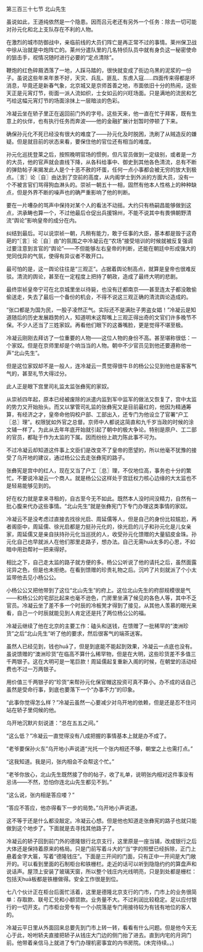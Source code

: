 

第三百三十七节 北山先生

虽说如此，王道纯依然是一个隐患。因而吕元老还有另外一个任务：除去一切可能对孙元化和北上支队存在不利的人物。

在激烈的城市防御战中，亲临前线的大员们阵亡是再正常不过的事情。莱州保卫战中徐从治就是中炮阵亡的。莱州分遣队里的几名特侦队员中就有身负这一秘密使命的狙击手，视情况随时进行必要的“定点清除”。

鞭炮的红色碎屑洒落了一地，人踩马踏的，很快就变成了街边乌黑的泥浆的一份子。虽说这些年来年景不好，天灾、兵乱、匪乱、东虏入寇……四面传来得都是坏消息，毕竟还是新春气象，北京城又是京师首善之地，市面依旧十分的热闹，这些天正是元宵灯节，街面一派人流如织，士女如云的兴旺场面。只是满地的流民和乞丐给这幅元宵灯节的场面涂抹上一层暗淡的色彩。

冷凝云坐在轿子里正在返回前门外的字号。这些天来，他一直在忙于拜客，既有生意上的伙伴，也有执行任务而奔波――他的金融扩展计划暂时停顿了下来。

确保孙元化不死已经没有很大的难度了――孙元化及时脱困，洗刷了从贼造反的嫌疑。但是就目前的状态来看，要保住他的官位还有相当的难度。

孙元化巡抚登莱之后，按照晚明官场的惯例，但凡官员做到一定级别，或者是一方的大员，他的官声就会直线下降，从各科给事中、御史到其他各色清流，总有不断的弹劾帖子来揭发此人是个十恶不赦的坏蛋，任何一点小事都会被无穷的放大到极点。〖言〗论〖自〗由达到了空前的高度，从内阁学士到外派的方面大员，没有一个不被言官们骂得狗血淋头的。崇祯一朝五十一相，固然有他本人性格上的种种缺点，但是外界不断的噪声也的确严重影响了他的判断。

要在一片嘈杂的骂声中保持对某个人的看法不动摇。大约只有杨嗣昌能够做到这点，洪承畴也算一个，不过他最后仓促出兵援锦州，不能不说其中有畏惧朝野清流“舆论”影响皇帝的成分在内。

纠结到最后。可以说崇祯一朝，凡稍有能力，敢于任事的大臣，基本都是毁于这奇葩的“〖言〗论〖自〗由”的氛围之中冷凝云在“农场”接受培训的时候就被反复强调过要注意到言官的“舆论”――不但能够左右皇帝的判断，还能在朝廷中形成强大的党同伐异的气氛，使得有异议者不敢开口。

最可怕的是，这一舆论往往是“三观正”。占据着舆论制高点，就算是皇帝也很难反驳。清流的舆论，甚至在一定程度上把持了朝政，造成了最终大明的悲剧。

最终崇祯皇帝宁可在北京城里坐以待毙，也没有迁都南京――甚至连太子都没敢偷偷送走，失去了最后一个备份的机会，不得不说这三观正确的清流舆论造成的。

“张口都是为国为民，一股子凌然正气。实际还不是满肚子男盗女娼！”冷凝云是知道随后的历史发展趋势的人，知道明末这帮嘴上三观正得出奇的文官们许多晚节不保。不少人还当了三姓家奴。再看他们眼下的这番嘴脸，更是觉得不堪至极。

冷凝云刚刚去拜访了一位重要的人物――这位人物的身份不高。甚至堪称很低：一个家奴。但是在京师里却是个响当当的人物。朝中不少官员见到他还要遵称他一声“北山先生”。

但是这位家奴却不是一般人，连冷凝云一贯觉得很牛Ｂ的杨公公见到他也是客客气气的，甚至礼节大得过分。

此人正是眼下宫里司礼监太监张彝宪的家奴。

从崇祯四年起，原本已经被废除的派遣内监到军中监军的做法又恢复了，宫中太监的势力又开始抬头。而又以掌管司礼监的张彝宪又是目前最红的，他因为精通筹算，有经济之才，皇帝命他钩校户部、工部出入，还专门为他设立了官署“户工〖总〗理”。权限犹如外官之总督。京师中人都说这简直和九千岁当政的时候的涂文辅一样了。为此从去年年底开始就引起了朝中的极大争论。特别是原户、工二部的官员，都耻于作为太监的下属。因而纷纷上疏力陈此事不可为。

不过冷凝云却知道这件事上文臣们是改变不了皇帝的愿望的，所以他毫不犹豫的接受了乌开地的建议，通过杨公公去走张彝宪的路子。

张彝宪是宫中的红人，现在又当了户工〖总〗理，不仅地位高，事务也十分的繁忙。不要说冷凝云一个商人。就是杨公公这样处于宫廷权力核心边缘的大太监也不是轻易能够见到的。

好在权力就是拿来寻租的，自古至今无不如此。既然本人没时间没精力，自然有一批心腹来代办这些事情。“北山先生”就是张彝宪门下专门办理这类事情的家奴。

冷凝云不是没考虑过直接去找徐光启、周延儒等人，但是自己的身份比较尴尬，再者阁臣中，周延儒、徐光启都是力挺孙元化的，徐光启的儿子和孙元化是儿女亲家，周延儒又是亲自扶持孙元化当巡抚的人，收受孙元化馈赠的大量貂皮金珠。孙元化自己也早就派人在他们那里走路子，想办法。自己无需huā太多的心思，不如暗中用劲帮衬一把来得好。

相比之下，自己走太监的路子就方便的多。杨公公听说了他的请托之后，虽然面露诧异之色，但是也未拒绝。在看到馈赠的珍贵礼物之后。沉吟了片刻就派了个小太监带他去见小杨公公。

小杨公公又把他带到了这位“北山先生”的府上。这位北山先生的府邸规模很是气――和杨公公的宅邸比起来也毫不逊色，门房里坐满了候见的各色人等，其中不乏官员。冷凝云坐了差不多一个时辰的冷板凳才得到了接见，从其他人羡慕的眼光来看，自己一个时辰就能见到人肯定还是托了两位杨公公的福。

冷凝云继续了他在北京的主要工作：磕头和送钱，在馈赠了一批稀罕的“澳洲珍货”之后“北山先生”听了他的要求，然后很客气的端茶送客。

虽然人已经见到，钱也huā了，但是到底能不能起到效果，冷凝云一点底也没有。虽说馈赠的“澳洲珍货”在临高不算什么稀罕物，但是在大明，这些珍货差不多值三千两银子。这在大明可是一笔巨款！周延儒起复重新入阁的时候，在朝堂的活动经费也不过一万两银子。

用价值三千两银子的“珍货”来帮孙元化保官帽这投资可真不算小。办不成的话自己虽然是受命行事，到底也要落下一个“办事不力”的印象。

“此事你觉得怎么样？”冷凝云虽然一心要减少对乌开地的依赖，但是还是忍不住问站在轿子里伺候的他。

乌开地沉默片刻说道：“总在五五之间。”

“这么低？”冷凝云一直觉得没有八成把握的事情基本上就是办不成了。

“老爷要保孙火东”乌开地小声说道“光托一个张内相还不够，朝堂之上也需打点。”

“这我知道。我是问，张内相会不会帮这个忙。”

“老爷你放心，北山先生既然接了你的帖子，收了礼单，说明张内相对这件事没有忌讳――不然，恐怕你连北山先生都见不到。”

“这么说，张内相是答应喽？”

“答应不答应，他亦得看下一步的局势。”乌开地小声说道。

这不等于还是什么都没敲定。冷凝云心想。但是他也知道走张彝宪的路子也就只能做到这个地步了。下面就是去寻找其他路子了。

冷凝云的轿子回到前门外的德隆银行北京支行，这里原是一座当铺，改成银行之后大体还是保持着原来的格局。只是门前写着斗大的“当”字的照壁已经拆除，正门上悬着金字大匾，写着“德隆钱庄”。下面是三开间的门面，只有正中一开间是大门敞开的。可以看到里面的石制柜台和铁栅栏。走近的话可以听到隐隐约约的算盘声和说话声。屋顶上安装了玻璃天窗，所以整个钱庄内光线明亮，只是到处都是栅栏：包括天huā板都是铁栅做得。安全工作很是到位。

七八个伙计正在柜台后面忙活着，这里是德隆北京支行的门市，门市上的业务很简单：存取款、联号汇兑和小额贷款。业务量不大。不过利润比较稳定。足以应付银行的一切开支。门市柜台旁专有一个小院落是专门用接待较为有钱有地位的客人的。

冷凝云平日里从外面回来总要先到门市上转一转，看看有什么问题。但是他今天无心于此，吩咐轿夫直接把轿子从钱庄大门边的侧门抬了进去。直到内宅的月洞门前。他带着亲信马上就进了专门办理机密事宜的内书房院。(未完待续。。)

